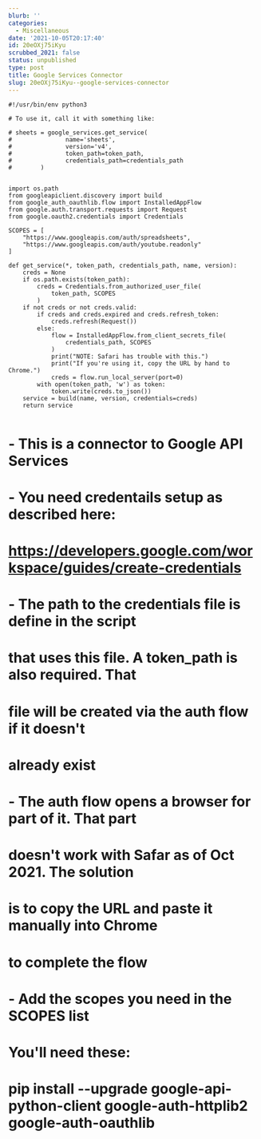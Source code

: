 ```yaml
---
blurb: ''
categories:
  - Miscellaneous
date: '2021-10-05T20:17:40'
id: 20eOXj75iKyu
scrubbed_2021: false
status: unpublished
type: post
title: Google Services Connector
slug: 20eOXj75iKyu--google-services-connector
---
```


```python3
#!/usr/bin/env python3 

# To use it, call it with something like:

# sheets = google_services.get_service(
#               name='sheets', 
#               version='v4',
#               token_path=token_path, 
#               credentials_path=credentials_path
#        )


import os.path
from googleapiclient.discovery import build
from google_auth_oauthlib.flow import InstalledAppFlow
from google.auth.transport.requests import Request
from google.oauth2.credentials import Credentials

SCOPES = [
    "https://www.googleapis.com/auth/spreadsheets",
    "https://www.googleapis.com/auth/youtube.readonly"
]

def get_service(*, token_path, credentials_path, name, version):
    creds = None
    if os.path.exists(token_path):
        creds = Credentials.from_authorized_user_file(
            token_path, SCOPES
        )
    if not creds or not creds.valid:
        if creds and creds.expired and creds.refresh_token:
            creds.refresh(Request())
        else:
            flow = InstalledAppFlow.from_client_secrets_file(
                credentials_path, SCOPES
            )
            print("NOTE: Safari has trouble with this.")
            print("If you're using it, copy the URL by hand to Chrome.")
            creds = flow.run_local_server(port=0)
        with open(token_path, 'w') as token:
            token.write(creds.to_json())
    service = build(name, version, credentials=creds)
    return service 
    
```


# - This is a connector to Google API Services
# - You need credentails setup as described here:
#       https://developers.google.com/workspace/guides/create-credentials
# - The path to the credentials file is define in the script
#       that uses this file. A token_path is also required. That
#       file will be created via the auth flow if it doesn't
#       already exist
# - The auth flow opens a browser for part of it. That part
#       doesn't work with Safar as of Oct 2021. The solution
#       is to copy the URL and paste it manually into Chrome
#       to complete the flow
# - Add the scopes you need in the SCOPES list

# You'll need these:
# pip install --upgrade google-api-python-client google-auth-httplib2 google-auth-oauthlib
